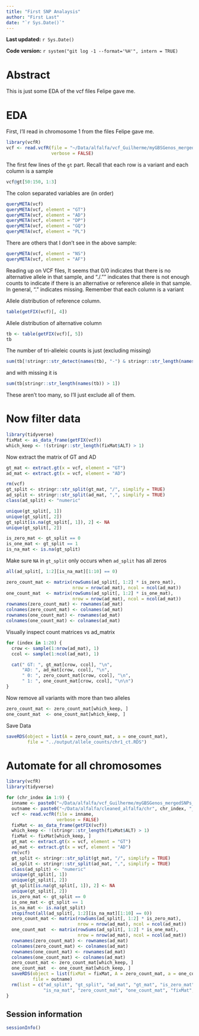 ```yaml
---
title: "First SNP Analaysis"
author: "First Last"
date: "`r Sys.Date()`"
---
```


**Last updated:** `r Sys.Date()`

**Code version:** `r system("git log -1 --format='%H'", intern = TRUE)`

# Abstract

This is just some EDA of the vcf files Felipe gave me.

# EDA

First, I'll read in chromosome 1 from the files Felipe gave me.

```r
library(vcfR)
vcf <- read.vcfR(file = "~/Data/alfalfa/vcf_Guilherme/myGBSGenos_mergedSNPs_mergedTaxa_chr1.vcf",
                 verbose = FALSE)
```

The first few lines of the `gt` part. Recall that each row is a variant and each column is a sample

```r
vcf@gt[50:150, 1:3]
```

The colon separated variables are (in order)

```r
queryMETA(vcf)
queryMETA(vcf, element = "GT")
queryMETA(vcf, element = "AD")
queryMETA(vcf, element = "DP")
queryMETA(vcf, element = "GQ")
queryMETA(vcf, element = "PL")
```

There are others that I don't see in the above sample:
```r
queryMETA(vcf, element = "NS")
queryMETA(vcf, element = "AF")
```

Reading up on VCF files, It seems that 0/0 indicates that there is no alternative allele in that sample, and "./."" indicates that there is not enough counts to indicate if there is an alternative or reference allele in that sample. In general, "." indicates missing. Remember that each column is a variant

Allele distribution of reference column.
```r
table(getFIX(vcf)[, 4])
```

Allele distribution of alternative column
```r
tb <- table(getFIX(vcf)[, 5])
tb
```

The number of tri-alleleic counts is just (excluding missing)
```r
sum(tb[!stringr::str_detect(names(tb), "-") & stringr::str_length(names(tb)) > 1])
```
and with missing it is
```r
sum(tb[stringr::str_length(names(tb)) > 1])
```

These aren't too many, so I'll just exclude all of them.

# Now filter data

```r
library(tidyverse)
fixMat <- as_data_frame(getFIX(vcf))
which_keep <- !(stringr::str_length(fixMat$ALT) > 1)
```

Now extract the matrix of GT and AD

```r
gt_mat <- extract.gt(x = vcf, element = "GT")
ad_mat <- extract.gt(x = vcf, element = "AD")
```

```r
rm(vcf)
gt_split <- stringr::str_split(gt_mat, "/", simplify = TRUE)
ad_split <- stringr::str_split(ad_mat, ",", simplify = TRUE)
class(ad_split) <- "numeric"
```

```r
unique(gt_split[, 1])
unique(gt_split[, 2])
gt_split[is.na(gt_split[, 1]), 2] <- NA
unique(gt_split[, 2])

is_zero_mat <- gt_split == 0
is_one_mat <- gt_split == 1
is_na_mat <- is.na(gt_split)
```

Make sure `NA` in `gt_split` only occurs when `ad_split` has all zeros
```r
all(ad_split[, 1:2][is_na_mat][1:10] == 0)
```

```r
zero_count_mat <- matrix(rowSums(ad_split[, 1:2] * is_zero_mat),
                         nrow = nrow(ad_mat), ncol = ncol(ad_mat))
one_count_mat  <- matrix(rowSums(ad_split[, 1:2] * is_one_mat),
                         nrow = nrow(ad_mat), ncol = ncol(ad_mat))
rownames(zero_count_mat) <- rownames(ad_mat)
colnames(zero_count_mat) <- colnames(ad_mat)
rownames(one_count_mat) <- rownames(ad_mat)
colnames(one_count_mat) <- colnames(ad_mat)
```

Visually inspect count matrices vs ad_matrix
```r
for (index in 1:20) {
  crow <- sample(1:nrow(ad_mat), 1)
  ccol <- sample(1:ncol(ad_mat), 1)

  cat(" GT: ", gt_mat[crow, ccol], "\n",
      "AD: ", ad_mat[crow, ccol], "\n",
      " 0: ", zero_count_mat[crow, ccol], "\n",
      " 1: ", one_count_mat[crow, ccol], "\n\n")
}
```

Now remove all variants with more than two alleles

```r
zero_count_mat <- zero_count_mat[which_keep, ]
one_count_mat  <- one_count_mat[which_keep, ]
```

Save Data

```r
saveRDS(object = list(A = zero_count_mat, a = one_count_mat),
        file = "../output/allele_counts/chr1_ct.RDS")
```

# Automate for all chromosomes

```r
library(vcfR)
library(tidyverse)

for (chr_index in 1:9) {
  inname <- paste0("~/Data/alfalfa/vcf_Guilherme/myGBSGenos_mergedSNPs_mergedTaxa_chr", chr_index, ".vcf")
  outname <- paste0("~/Data/alfalfa/cleaned_alfalfa/chr", chr_index, "_ct.RDS")
  vcf <- read.vcfR(file = inname,
                   verbose = FALSE)
  fixMat <- as_data_frame(getFIX(vcf))
  which_keep <- !(stringr::str_length(fixMat$ALT) > 1)
  fixMat <- fixMat[which_keep, ]
  gt_mat <- extract.gt(x = vcf, element = "GT")
  ad_mat <- extract.gt(x = vcf, element = "AD")
  rm(vcf)
  gt_split <- stringr::str_split(gt_mat, "/", simplify = TRUE)
  ad_split <- stringr::str_split(ad_mat, ",", simplify = TRUE)
  class(ad_split) <- "numeric"
  unique(gt_split[, 1])
  unique(gt_split[, 2])
  gt_split[is.na(gt_split[, 1]), 2] <- NA
  unique(gt_split[, 2])
  is_zero_mat <- gt_split == 0
  is_one_mat <- gt_split == 1
  is_na_mat <- is.na(gt_split)
  stopifnot(all(ad_split[, 1:2][is_na_mat][1:10] == 0))
  zero_count_mat <- matrix(rowSums(ad_split[, 1:2] * is_zero_mat),
                           nrow = nrow(ad_mat), ncol = ncol(ad_mat))
  one_count_mat  <- matrix(rowSums(ad_split[, 1:2] * is_one_mat),
                           nrow = nrow(ad_mat), ncol = ncol(ad_mat))
  rownames(zero_count_mat) <- rownames(ad_mat)
  colnames(zero_count_mat) <- colnames(ad_mat)
  rownames(one_count_mat) <- rownames(ad_mat)
  colnames(one_count_mat) <- colnames(ad_mat)
  zero_count_mat <- zero_count_mat[which_keep, ]
  one_count_mat  <- one_count_mat[which_keep, ]
  saveRDS(object = list(fixMat = fixMat, A = zero_count_mat, a = one_count_mat),
          file = outname)
  rm(list = c("ad_split", "gt_split", "ad_mat", "gt_mat", "is_zero_mat", "is_one_mat",
              "is_na_mat", "zero_count_mat", "one_count_mat", "fixMat", "which_keep"))
}

```


## Session information

```r
sessionInfo()
```
